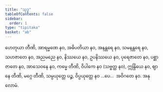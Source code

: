 ```yaml
---
title: "သုဒ္ဓ"
tableOfContents: false
sidebar:
  order: 1
type: "tipitaka"
basket: "ab"
---
```



<DynamicBreadcrumb />

<Division number="232">

<Paragraph number="2895">
ဟေတုယာ တီဏိ, အာရမ္မဏေ နဝ, အဓိပတိယာ နဝ, အနန္တရေ နဝ, သမနန္တရေ နဝ, သဟဇာတေ နဝ, အညမညေ နဝ, နိဿယေ နဝ, ဥပနိဿယေ နဝ, ပုရေဇာတေ နဝ, ပစ္ဆာဇာတေ နဝ, အာသေဝနေ နဝ, ကမ္မေ တီဏိ, ဝိပါကေ နဝ (သဗ္ဗတ္ထ နဝ), ဣန္ဒြိယေ နဝ, ဈာနေ တီဏိ, မဂ္ဂေ တီဏိ, သမ္ပယုတ္တေ ပဉ္စ, ဝိပ္ပယုတ္တေ နဝ …ပေ…  အဝိဂတေ နဝ.

</Paragraph>
</Division>

<Paragraph number="2896" type="center">
အနုလောမံ.
</Paragraph>